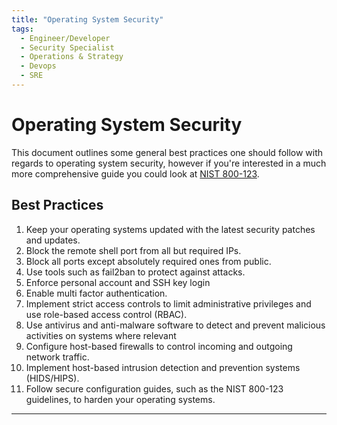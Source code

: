 ```yaml
---
title: "Operating System Security"
tags:
  - Engineer/Developer
  - Security Specialist
  - Operations & Strategy
  - Devops
  - SRE
---
```



<TagProvider>
<TagFilter />

# Operating System Security

<TagList tags={frontmatter.tags} />
<AttributionList contributors={frontmatter.contributors} />

This document outlines some general best practices one should follow with regards to operating system security, however
if you're interested in a much more comprehensive guide you could look at [NIST
800-123](https://nvlpubs.nist.gov/nistpubs/Legacy/SP/nistspecialpublication800-123.pdf).

## Best Practices

1. Keep your operating systems updated with the latest security patches and updates.
2. Block the remote shell port from all but required IPs.
3. Block all ports except absolutely required ones from public.
4. Use tools such as fail2ban to protect against attacks.
5. Enforce personal account and SSH key login
6. Enable multi factor authentication.
7. Implement strict access controls to limit administrative privileges and use role-based access control (RBAC).
8. Use antivirus and anti-malware software to detect and prevent malicious activities on systems where relevant
9. Configure host-based firewalls to control incoming and outgoing network traffic.
10. Implement host-based intrusion detection and prevention systems (HIDS/HIPS).
11. Follow secure configuration guides, such as the NIST 800-123 guidelines, to harden your operating systems.

---

</TagProvider>
<ContributeFooter />
